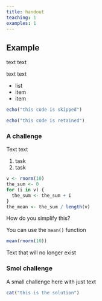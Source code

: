 ```yaml
---
title: handout
teaching: 1
examples: 1
---
```


## Example

text text

text text

 - list
 - item
 - item

```r
echo("this code is skipped")
```

```r
echo("this code is retained")
```

::: challenge

### A challenge

Text text

1. task 
2. task

```r
v <- rnorm(10)
the_sum <- 0
for (i in v) {
  the_sum <- the_sum + i
}
the_mean <- the_sum / length(v)
```

How do you simplify this?

:::: solution

You can use the `mean()` function

```r
mean(rnorm(10))
```

::::

:::


Text that will no longer exist


:::::: challenge

### Smol challenge

A small challenge here with just text


:::: solution

```r
cat("this is the solution")
```

::::

:::
